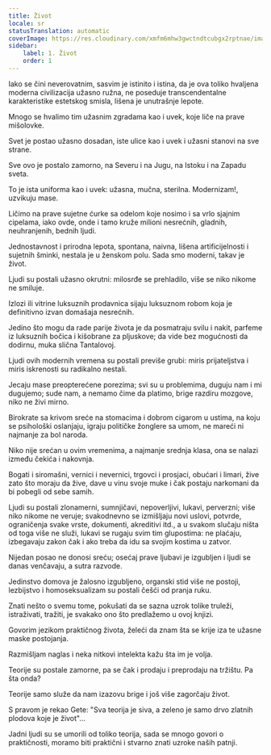 ```yaml
---
title: Život
locale: sr
statusTranslation: automatic
coverImage: https://res.cloudinary.com/xmfm6mhw3gwctndtcubgx2rptnae/image/upload/v1741354419/small_cover_la_gran_rebelion_28716e29d2.webp
sidebar:
    label: 1. Život
    order: 1
---
```

Iako se čini neverovatnim, sasvim je istinito i istina, da je ova toliko hvaljena moderna civilizacija užasno ružna, ne poseduje transcendentalne karakteristike estetskog smisla, lišena je unutrašnje lepote.

Mnogo se hvalimo tim užasnim zgradama kao i uvek, koje liče na prave mišolovke.

Svet je postao užasno dosadan, iste ulice kao i uvek i užasni stanovi na sve strane.

Sve ovo je postalo zamorno, na Severu i na Jugu, na Istoku i na Zapadu sveta.

To je ista uniforma kao i uvek: užasna, mučna, sterilna. Modernizam!, uzvikuju mase.

Ličimo na prave sujetne ćurke sa odelom koje nosimo i sa vrlo sjajnim cipelama, iako ovde, onde i tamo kruže milioni nesrećnih, gladnih, neuhranjenih, bednih ljudi.

Jednostavnost i prirodna lepota, spontana, naivna, lišena artificijelnosti i sujetnih šminki, nestala je u ženskom polu. Sada smo moderni, takav je život.

Ljudi su postali užasno okrutni: milosrđe se prehladilo, više se niko nikome ne smiluje.

Izlozi ili vitrine luksuznih prodavnica sijaju luksuznom robom koja je definitivno izvan domašaja nesrećnih.

Jedino što mogu da rade parije života je da posmatraju svilu i nakit, parfeme iz luksuznih bočica i kišobrane za pljuskove; da vide bez mogućnosti da dodirnu, muka slična Tantalovoj.

Ljudi ovih modernih vremena su postali previše grubi: miris prijateljstva i miris iskrenosti su radikalno nestali.

Jecaju mase preopterećene porezima; svi su u problemima, duguju nam i mi dugujemo; sude nam, a nemamo čime da platimo, brige razdiru mozgove, niko ne živi mirno.

Birokrate sa krivom sreće na stomacima i dobrom cigarom u ustima, na koju se psihološki oslanjaju, igraju političke žonglere sa umom, ne mareći ni najmanje za bol naroda.

Niko nije srećan u ovim vremenima, a najmanje srednja klasa, ona se nalazi između čekića i nakovnja.

Bogati i siromašni, vernici i nevernici, trgovci i prosjaci, obućari i limari, žive zato što moraju da žive, dave u vinu svoje muke i čak postaju narkomani da bi pobegli od sebe samih.

Ljudi su postali zlonamerni, sumnjičavi, nepoverljivi, lukavi, perverzni; više niko nikome ne veruje; svakodnevno se izmišljaju novi uslovi, potvrde, ograničenja svake vrste, dokumenti, akreditivi itd., a u svakom slučaju ništa od toga više ne služi, lukavi se rugaju svim tim glupostima: ne plaćaju, izbegavaju zakon čak i ako treba da idu sa svojim kostima u zatvor.

Nijedan posao ne donosi sreću; osećaj prave ljubavi je izgubljen i ljudi se danas venčavaju, a sutra razvode.

Jedinstvo domova je žalosno izgubljeno, organski stid više ne postoji, lezbijstvo i homoseksualizam su postali češći od pranja ruku.

Znati nešto o svemu tome, pokušati da se sazna uzrok tolike truleži, istraživati, tražiti, je svakako ono što predlažemo u ovoj knjizi.

Govorim jezikom praktičnog života, želeći da znam šta se krije iza te užasne maske postojanja.

Razmišljam naglas i neka nitkovi intelekta kažu šta im je volja.

Teorije su postale zamorne, pa se čak i prodaju i preprodaju na tržištu. Pa šta onda?

Teorije samo služe da nam izazovu brige i još više zagorčaju život.

S pravom je rekao Gete: "Sva teorija je siva, a zeleno je samo drvo zlatnih plodova koje je život"...

Jadni ljudi su se umorili od toliko teorija, sada se mnogo govori o praktičnosti, moramo biti praktični i stvarno znati uzroke naših patnji.

